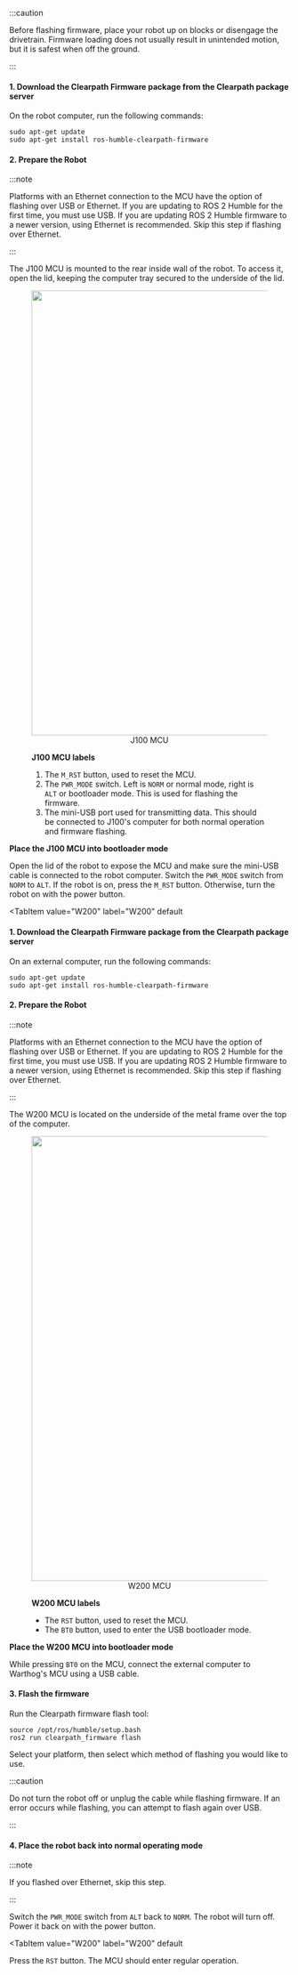 
:::caution

Before flashing firmware, place your robot up on blocks or disengage the drivetrain. Firmware loading does not usually result in unintended motion, but it is safest when off the ground.

:::


<Tabs groupId="platform">
  <TabItem
    value="J100"
    label="J100"
  >


  #### 1. Download the Clearpath Firmware package from the Clearpath package server

  On the robot computer, run the following commands:

  ```
  sudo apt-get update
  sudo apt-get install ros-humble-clearpath-firmware
  ```

  #### 2. Prepare the Robot

:::note

  Platforms with an Ethernet connection to the MCU have the option of flashing over USB or Ethernet.
  If you are updating to ROS 2 Humble for the first time, you must use USB. If you are updating ROS 2 Humble firmware
  to a newer version, using Ethernet is recommended. Skip this step if flashing over Ethernet.

:::

  The J100 MCU is mounted to the rear inside wall of the robot. To access it, open the lid, keeping the computer
  tray secured to the underside of the lid.

  <center>
    <figure>
      <img
        src="/img/robot_images/jackal_images/mcu-annotated.jpg"
        width="800"
      />
      <figcaption>J100 MCU</figcaption>
    </figure>
  </center>


  <figure>
    <figcaption><b>J100 MCU labels</b></figcaption>
    <ol>
      <li>
      The <code>M_RST</code> button, used to reset the MCU.
      </li>
      <li>
        The <code>PWR_MODE</code> switch. Left is <code>NORM</code> or normal mode, right is <code>ALT</code> or bootloader mode. This is used for flashing the firmware.
      </li>
      <li>
        The mini-USB port used for transmitting data. This should be connected to J100's computer for both normal operation and  firmware flashing.
      </li>
    </ol>
  </figure>

  **Place the J100 MCU into bootloader mode**

  Open the lid of the robot to expose the MCU and make sure the mini-USB cable is connected to the robot computer.
  Switch the <code>PWR_MODE</code> switch from <code>NORM</code> to <code>ALT</code>. If the robot is on, press the <code>M_RST</code> button. Otherwise, turn the robot on with the power button.

  </TabItem>

  <TabItem
    value="W200"
    label="W200"
    default
  >

  #### 1. Download the Clearpath Firmware package from the Clearpath package server

  On an external computer, run the following commands:

  ```
  sudo apt-get update
  sudo apt-get install ros-humble-clearpath-firmware
  ```

  #### 2. Prepare the Robot

:::note

  Platforms with an Ethernet connection to the MCU have the option of flashing over USB or Ethernet.
  If you are updating to ROS 2 Humble for the first time, you must use USB. If you are updating ROS 2 Humble firmware
  to a newer version, using Ethernet is recommended. Skip this step if flashing over Ethernet.

:::

  The W200 MCU is located on the underside of the metal frame over the top of the computer.

  <center>
    <figure>
      <img
        src="/img/robot_images/warthog_images/mcu_buttons.jpg"
        width="800"
      />
      <figcaption>W200 MCU</figcaption>
    </figure>
  </center>


  <figure>
    <figcaption><b>W200 MCU labels</b></figcaption>
    <ul>
      <li>
      The <code>RST</code> button, used to reset the MCU.
      </li>
      <li>
        The <code>BT0</code> button, used to enter the USB bootloader mode.
      </li>
    </ul>
  </figure>

  **Place the W200 MCU into bootloader mode**

  While pressing <code>BT0</code> on the MCU, connect the external computer to Warthog's MCU using a USB cable.

  </TabItem>
</Tabs>


#### 3. Flash the firmware

Run the Clearpath firmware flash tool:

```
source /opt/ros/humble/setup.bash
ros2 run clearpath_firmware flash
```

Select your platform, then select which method of flashing you would like to use.

:::caution

Do not turn the robot off or unplug the cable while flashing firmware. If an error occurs while
flashing, you can attempt to flash again over USB.

:::

#### 4. Place the robot back into normal operating mode

:::note

If you flashed over Ethernet, skip this step.

:::

<Tabs groupId="platform">
  <TabItem
    value="J100"
    label="J100"
  >

  Switch the <code>PWR_MODE</code> switch from <code>ALT</code> back to <code>NORM</code>. The robot will turn off.
  Power it back on with the power button.

  </TabItem>

  <TabItem
    value="W200"
    label="W200"
    default
  >

  Press the <code>RST</code> button. The MCU should enter regular operation.

  </TabItem>
</Tabs>
